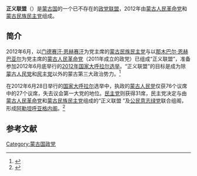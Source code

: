 '''正义联盟'''（{{lang-mn|Шудрага ёс эвсэл|Shudraga Yos Evsel}}）是[[蒙古国|蒙古国]]的一个已不存在的[[政党联盟|政党联盟]]，2012年由[[蒙古人民革命党_(2011年)|蒙古人民革命党]]和[[蒙古民族民主党|蒙古民族民主党]]组成。

==简介==
2012年6月，以[[门德赛汗·恩赫赛汗|门德赛汗·恩赫赛汗]]为党主席的[[蒙古民族民主党|蒙古民族民主党]]与以[[那木巴尔·恩赫巴亚尔|那木巴尔·恩赫巴亚尔]]为党主席的[[蒙古人民革命党_(2011年)|蒙古人民革命党]]（2011年成立的政党）已组成“正义联盟”，准备参加2012年6月底举行的[[2012年蒙古国会选举|2012年国家大呼拉尔选举]]。“正义联盟”的目标是成为除[[蒙古人民党|蒙古人民党]]和[[民主党_(蒙古)|民主党]]以外的蒙古第三大政治势力。<ref>{{Cite web |url=http://world.huanqiu.com/roll/2012-06/2793357.html |title=蒙古前总统腐败案推迟审理 本人筹划今年议会选举，环球网，2012-06-07 |access-date=2014-05-14 |archive-date=2019-06-08 |archive-url=https://web.archive.org/web/20190608175124/http://world.huanqiu.com/roll/2012-06/2793357.html |dead-url=no }}</ref>

在2012年6月28日举行的[[国家大呼拉尔|国家大呼拉尔]]选举中，执政的[[蒙古人民党|蒙古人民党]]仅获76个议席中的27个议席，失去议会第一大党的地位。[[民主党_(蒙古)|民主党]]则获得31席，民主党决定与由[[蒙古人民革命党_(2011年)|蒙古人民革命党]]和[[蒙古民族民主党|蒙古民族民主党]]组成的“正义联盟 ”及[[公民意志绿党|公民意志绿党]]联合组阁，形成[[阿勒坦呼亚格内阁|阿勒坦呼亚格内阁]]。<ref name=zgxww>{{Cite web |url=http://www.chinanews.com/gj/2012/07-25/4058628.shtml |title=蒙古国总理巴特包勒德辞去蒙古人民党主席职务，中国新闻网，2012-07-25 |access-date=2014-05-14 |archive-date=2019-05-13 |archive-url=https://web.archive.org/web/20190513224849/http://www.chinanews.com/gj/2012/07-25/4058628.shtml |dead-url=no }}</ref>

==参考文献==
{{reflist}}

{{蒙古国政党}}
[[Category:蒙古国政党|Category:蒙古国政党]]